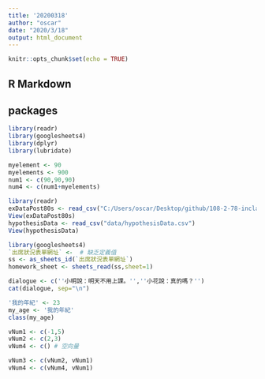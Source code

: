 ```yaml
---
title: '20200318'
author: "oscar"
date: "2020/3/18"
output: html_document
---
```


```r
knitr::opts_chunk$set(echo = TRUE)
```

## R Markdown
## packages
```r
library(readr)
library(googlesheets4)
library(dplyr)
library(lubridate)
```

```r
myelement <- 90
myelements <- 900
num1 <- c(90,90,90)
num4 <- c(num1+myelements)
```
```r
library(readr)
exDataPost80s <- read_csv("C:/Users/oscar/Desktop/github/108-2-78-inclass-practice/data/exDataPost80s.csv")
View(exDataPost80s)
hypothesisData <- read_csv("data/hypothesisData.csv")
View(hypothesisData)

library(googlesheets4)
`出席狀況表單網址` <-  # 缺乏定義值
ss <- as_sheets_id(`出席狀況表單網址`)
homework_sheet <- sheets_read(ss,sheet=1)
```
```r
dialogue <- c(''小明說：明天不用上課。'',''小花說：真的嗎？'')
cat(dialogue, sep="\n")
```
```r
'我的年紀' <- 23
my_age <- '我的年紀'
class(my_age)

```
```r
vNum1 <- c(-1,5)
vNum2 <- c(2,3)
vNum4 <- c() # 空向量

```
```r
vNum3 <- c(vNum2, vNum1)
vNum4 <- c(vNum4, vNum1)
```













